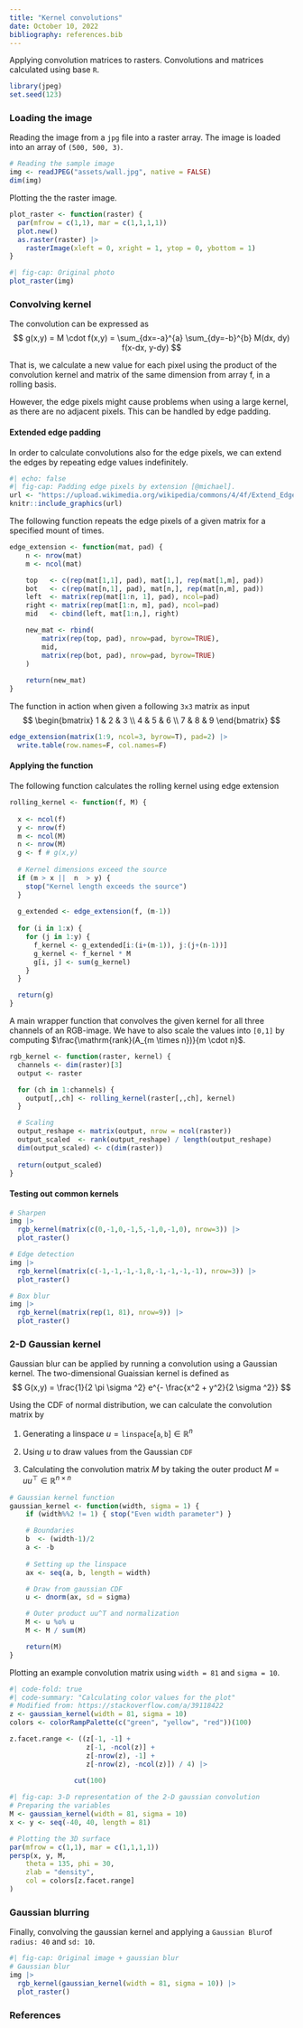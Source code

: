 ```yaml
---
title: "Kernel convolutions"
date: October 10, 2022
bibliography: references.bib
---
```


Applying convolution matrices to rasters. Convolutions and matrices calculated using base `R`.

```r
library(jpeg)
set.seed(123)
```

### Loading the image

Reading the image from a `jpg` file into a raster array. The image is loaded into an array of `(500, 500, 3)`.

```r
# Reading the sample image
img <- readJPEG("assets/wall.jpg", native = FALSE)
dim(img)
```

Plotting the the raster image.

```r
plot_raster <- function(raster) {
  par(mfrow = c(1,1), mar = c(1,1,1,1))
  plot.new()
  as.raster(raster) |>
    rasterImage(xleft = 0, xright = 1, ytop = 0, ybottom = 1)
}
```

```r
#| fig-cap: Original photo
plot_raster(img)
```

### Convolving kernel

The convolution can be expressed as $$
g(x,y) = M \cdot f(x,y) = \sum_{dx=-a}^{a} \sum_{dy=-b}^{b} M(dx, dy) f(x-dx, y-dy)
$$

That is, we calculate a new value for each pixel using the product of the convolution kernel and matrix of the same dimension from array f, in a rolling basis.

However, the edge pixels might cause problems when using a large kernel, as there are no adjacent pixels. This can be handled by edge padding.

#### Extended edge padding

In order to calculate convolutions also for the edge pixels, we can extend the edges by repeating edge values indefinitely.

```r
#| echo: false
#| fig-cap: Padding edge pixels by extension [@michael].
url <- "https://upload.wikimedia.org/wikipedia/commons/4/4f/Extend_Edge-Handling.png"
knitr::include_graphics(url)
```

The following function repeats the edge pixels of a given matrix for a specified mount of times.

```r
edge_extension <- function(mat, pad) {
    n <- nrow(mat)
    m <- ncol(mat)

    top   <- c(rep(mat[1,1], pad), mat[1,], rep(mat[1,m], pad))
    bot   <- c(rep(mat[n,1], pad), mat[n,], rep(mat[n,m], pad))
    left  <- matrix(rep(mat[1:n, 1], pad), ncol=pad)
    right <- matrix(rep(mat[1:n, m], pad), ncol=pad)
    mid   <- cbind(left, mat[1:n,], right)

    new_mat <- rbind(
        matrix(rep(top, pad), nrow=pad, byrow=TRUE),
        mid,
        matrix(rep(bot, pad), nrow=pad, byrow=TRUE)
    )
    
    return(new_mat)
}
```

The function in action when given a following `3x3` matrix as input $$
\begin{bmatrix}
1 & 2 & 3 \\
4 & 5 & 6 \\
7 & 8 & 9 
\end{bmatrix}
$$

```r
edge_extension(matrix(1:9, ncol=3, byrow=T), pad=2) |>
  write.table(row.names=F, col.names=F)
```

#### Applying the function

The following function calculates the rolling kernel using edge extension

```r
rolling_kernel <- function(f, M) {
  
  x <- ncol(f)
  y <- nrow(f)
  m <- ncol(M)
  n <- nrow(M)
  g <- f # g(x,y)
  
  # Kernel dimensions exceed the source
  if (m > x ||  n  > y) {
    stop("Kernel length exceeds the source")
  }
  
  g_extended <- edge_extension(f, (m-1))
  
  for (i in 1:x) {
    for (j in 1:y) {
      f_kernel <- g_extended[i:(i+(m-1)), j:(j+(n-1))]
      g_kernel <- f_kernel * M
      g[i, j] <- sum(g_kernel)
    }
  }

  return(g)
}
```

A main wrapper function that convolves the given kernel for all three channels of an RGB-image. We have to also scale the values into `[0,1]` by computing $\frac{\mathrm{rank}(A_{m \times n})}{m \cdot n}$.

```r
rgb_kernel <- function(raster, kernel) {
  channels <- dim(raster)[3]
  output <- raster

  for (ch in 1:channels) {
    output[,,ch] <- rolling_kernel(raster[,,ch], kernel)
  }

  # Scaling
  output_reshape <- matrix(output, nrow = ncol(raster))
  output_scaled  <- rank(output_reshape) / length(output_reshape)
  dim(output_scaled) <- c(dim(raster))
  
  return(output_scaled)
}
```

#### Testing out common kernels

```r
# Sharpen
img |>
  rgb_kernel(matrix(c(0,-1,0,-1,5,-1,0,-1,0), nrow=3)) |>
  plot_raster()

# Edge detection  
img |>
  rgb_kernel(matrix(c(-1,-1,-1,-1,8,-1,-1,-1,-1), nrow=3)) |>
  plot_raster()

# Box blur
img |>
  rgb_kernel(matrix(rep(1, 81), nrow=9)) |>
  plot_raster()
```

### 2-D Gaussian kernel

Gaussian blur can be applied by running a convolution using a Gaussian kernel. The two-dimensional Guaissian kernel is defined as $$
G(x,y) = \frac{1}{2 \pi \sigma ^2} e^{- \frac{x^2 + y^2}{2 \sigma ^2}}
$$

Using the CDF of normal distribution, we can calculate the convolution matrix by

1.  Generating a linspace $u = \texttt{linspace}[\texttt{a}, \texttt{b}] \in \mathbb{R}^n$

2.  Using $u$ to draw values from the Gaussian $\texttt{CDF}$

3.  Calculating the convolution matrix $M$ by taking the outer product $M = uu^\top \in \mathbb{R}^{n \times n}$

```r
# Gaussian kernel function
gaussian_kernel <- function(width, sigma = 1) {
    if (width%%2 != 1) { stop("Even width parameter") }

    # Boundaries
    b  <- (width-1)/2
    a <- -b
    
    # Setting up the linspace
    ax <- seq(a, b, length = width)

    # Draw from gaussian CDF
    u <- dnorm(ax, sd = sigma)

    # Outer product uu^T and normalization
    M <- u %o% u
    M <- M / sum(M)

    return(M)
}
```

Plotting an example convolution matrix using `width = 81` and `sigma = 10`.

```r
#| code-fold: true
#| code-summary: "Calculating color values for the plot"
# Modified from: https://stackoverflow.com/a/39118422
z <- gaussian_kernel(width = 81, sigma = 10)
colors <- colorRampPalette(c("green", "yellow", "red"))(100)

z.facet.range <- ((z[-1, -1] +
                   z[-1, -ncol(z)] +
                   z[-nrow(z), -1] +
                   z[-nrow(z), -ncol(z)]) / 4) |>
                
                cut(100)
```

```r
#| fig-cap: 3-D representation of the 2-D gaussian convolution
# Preparing the variables
M <- gaussian_kernel(width = 81, sigma = 10)
x <- y <- seq(-40, 40, length = 81)

# Plotting the 3D surface
par(mfrow = c(1,1), mar = c(1,1,1,1))
persp(x, y, M,
    theta = 135, phi = 30,
    zlab = "density",
    col = colors[z.facet.range]
)
```

### Gaussian blurring

Finally, convolving the gaussian kernel and applying a `Gaussian Blur`of `radius: 40` and `sd: 10`.

```r
#| fig-cap: Original image + gaussian blur
# Gaussian blur
img |>
  rgb_kernel(gaussian_kernel(width = 81, sigma = 10)) |>
  plot_raster()
```

### References

::: {#refs}
:::
